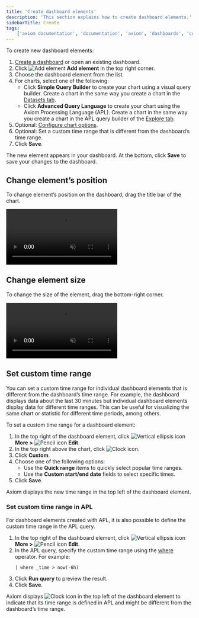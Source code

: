 ```yaml
---
title: 'Create dashboard elements'
description: 'This section explains how to create dashboard elements.'
sidebarTitle: Create
tags:
    ['axiom documentation', 'documentation', 'axiom', 'dashboards', 'collaboration', 'queries', 'visualizations', 'filters', 'charts', 'simple query builder', 'advanced query builder']
---
```


To create new dashboard elements:

1. [Create a dashboard](/dashboards/create) or open an existing dashboard.
1. Click <img src="/doc-assets/icons/plus.svg" className="inline-icon" alt="Add element" /> **Add element** in the top right corner.
1. Choose the dashboard element from the list.
1. For charts, select one of the following:
    - Click **Simple Query Builder** to create your chart using a visual query builder. Create a chart in the same way you create a chart in the [Datasets tab](/query-data/datasets).
    - Click **Advanced Query Language** to create your chart using the Axiom Processing Language (APL). Create a chart in the same way you create a chart in the APL query builder of the [Explore tab](/query-data/explore#create-a-query-using-apl).
1. Optional: [Configure chart options](/dashboard-elements/configure).
1. Optional: Set a custom time range that is different from the dashboard’s time range.
1. Click **Save**.

The new element appears in your dashboard. At the bottom, click **Save** to save your changes to the dashboard.

## Change element’s position

To change element’s position on the dashboard, drag the title bar of the chart.

<Frame>
  <video autoPlay muted loop playsInline className="w-full aspect-video" src="/doc-assets/videos/reposition-dashboard-element.mp4"></video>
</Frame>

## Change element size

To change the size of the element, drag the bottom-right corner.

<Frame>
  <video autoPlay muted loop playsInline className="w-full aspect-video" src="/doc-assets/videos/resize-dashboard-element.mp4"></video>
</Frame>

## Set custom time range

You can set a custom time range for individual dashboard elements that is different from the dashboard’s time range. For example, the dashboard displays data about the last 30 minutes but individual dashboard elements display data for different time ranges. This can be useful for visualizing the same chart or statistic for different time periods, among others.

To set a custom time range for a dashboard element:

1. In the top right of the dashboard element, click <img src="/doc-assets/icons/ellipsis-vertical.svg" className="inline-icon" alt="Vertical ellipsis icon" /> **More >** <img src="/doc-assets/icons/pencil.svg" className="inline-icon" alt="Pencil icon" /> **Edit**.
1. In the top right above the chart, click <img src="/doc-assets/icons/clock.svg" className="inline-icon" alt="Clock icon" />.
1. Click **Custom**.
1. Choose one of the following options:
    - Use the **Quick range** items to quickly select popular time ranges.
    - Use the **Custom start/end date** fields to select specific times.
1. Click **Save**.

Axiom displays the new time range in the top left of the dashboard element.

### Set custom time range in APL

For dashboard elements created with APL, it is also possible to define the custom time range in the APL query.

1. In the top right of the dashboard element, click <img src="/doc-assets/icons/ellipsis-vertical.svg" className="inline-icon" alt="Vertical ellipsis icon" /> **More >** <img src="/doc-assets/icons/pencil.svg" className="inline-icon" alt="Pencil icon" /> **Edit**.
1. In the APL query, specify the custom time range using the [where](/apl/tabular-operators/where-operator) operator. For example:
    ```kusto
    | where _time > now(-6h)
    ```
1. Click **Run query** to preview the result.
1. Click **Save**.

Axiom displays <img src="/doc-assets/icons/clock.svg" className="inline-icon" alt="Clock icon" /> in the top left of the dashboard element to indicate that its time range is defined in APL and might be different from the dashboard’s time range.